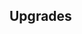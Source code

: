 {{Building
| name = Fairy Fountain
| image = N/A
| category = [[Kingdom Infrastructure]]
| cycle = 10s
| capacity = N/A
| produce_per_cycle = 1 random resource
| consume_per_cycle = N/A
| build_cost = 400 {{RessourceIcon|type=water}}, 90 {{RessourceIcon|type=gold}}
| description = Does not need to be watched to work. Can produce any resource at random.
}}

== Upgrades ==
{{Upgrade
| name = Production Speed
| description = Boosts production by 25%.
}}
{{Upgrade
| name = Anti-goblin Dust
| description = Starts damaging enemies with each production cycle for 15 damage.
}}